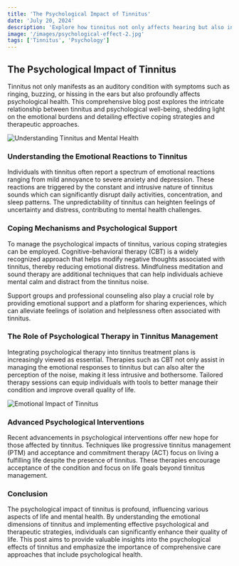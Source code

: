 ```yaml
---
title: 'The Psychological Impact of Tinnitus'
date: 'July 20, 2024'
description: 'Explore how tinnitus not only affects hearing but also influences psychological well-being, offering insights into coping mechanisms and therapies.'
image: '/images/psychological-effect-2.jpg'
tags: ['Tinnitus', 'Psychology']
---
```


## The Psychological Impact of Tinnitus

Tinnitus not only manifests as an auditory condition with symptoms such as ringing, buzzing, or hissing in the ears but also profoundly affects psychological health. This comprehensive blog post explores the intricate relationship between tinnitus and psychological well-being, shedding light on the emotional burdens and detailing effective coping strategies and therapeutic approaches.

<Image
  src="/images/psychological-effect.jpg"
  alt="Understanding Tinnitus and Mental Health"
/>

### Understanding the Emotional Reactions to Tinnitus

Individuals with tinnitus often report a spectrum of emotional reactions ranging from mild annoyance to severe anxiety and depression. These reactions are triggered by the constant and intrusive nature of tinnitus sounds which can significantly disrupt daily activities, concentration, and sleep patterns. The unpredictability of tinnitus can heighten feelings of uncertainty and distress, contributing to mental health challenges.

### Coping Mechanisms and Psychological Support

To manage the psychological impacts of tinnitus, various coping strategies can be employed. Cognitive-behavioral therapy (CBT) is a widely recognized approach that helps modify negative thoughts associated with tinnitus, thereby reducing emotional distress. Mindfulness meditation and sound therapy are additional techniques that can help individuals achieve mental calm and distract from the tinnitus noise.

Support groups and professional counseling also play a crucial role by providing emotional support and a platform for sharing experiences, which can alleviate feelings of isolation and helplessness often associated with tinnitus.

### The Role of Psychological Therapy in Tinnitus Management

Integrating psychological therapy into tinnitus treatment plans is increasingly viewed as essential. Therapies such as CBT not only assist in managing the emotional responses to tinnitus but can also alter the perception of the noise, making it less intrusive and bothersome. Tailored therapy sessions can equip individuals with tools to better manage their condition and improve overall quality of life.

<Image
  src="/images/psychological-effect-2.jpg"
  alt="Emotional Impact of Tinnitus"
/>

### Advanced Psychological Interventions

Recent advancements in psychological interventions offer new hope for those affected by tinnitus. Techniques like progressive tinnitus management (PTM) and acceptance and commitment therapy (ACT) focus on living a fulfilling life despite the presence of tinnitus. These therapies encourage acceptance of the condition and focus on life goals beyond tinnitus management.

### Conclusion

The psychological impact of tinnitus is profound, influencing various aspects of life and mental health. By understanding the emotional dimensions of tinnitus and implementing effective psychological and therapeutic strategies, individuals can significantly enhance their quality of life. This post aims to provide valuable insights into the psychological effects of tinnitus and emphasize the importance of comprehensive care approaches that include psychological health.
